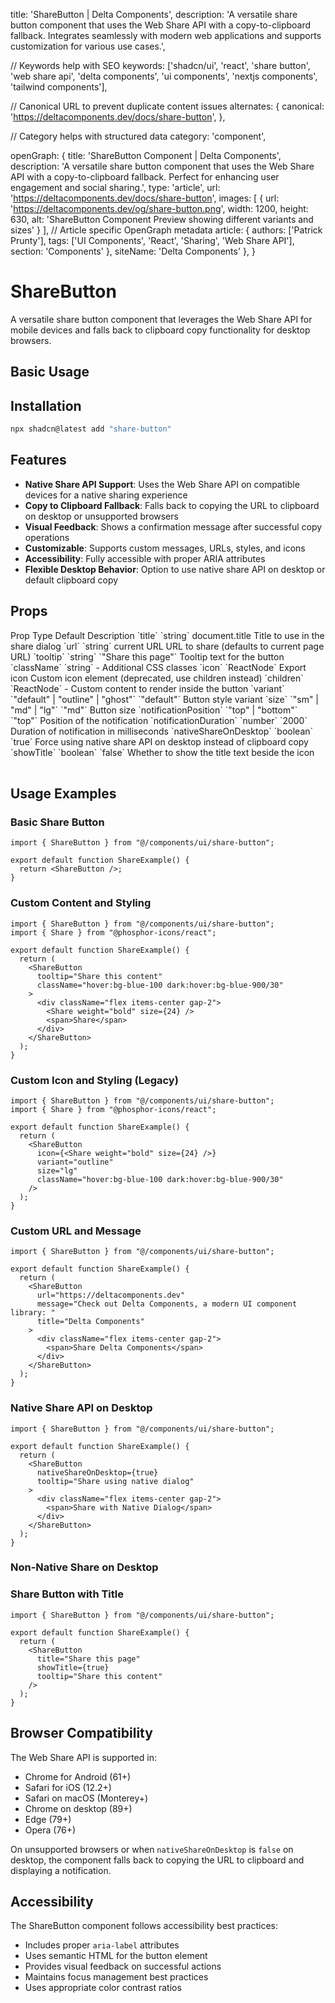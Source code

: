   title: 'ShareButton | Delta Components',
  description: 'A versatile share button component that uses the Web Share API with a copy-to-clipboard fallback. Integrates seamlessly with modern web applications and supports customization for various use cases.',

  // Keywords help with SEO
  keywords: ['shadcn/ui', 'react', 'share button', 'web share api', 'delta components', 'ui components', 'nextjs components', 'tailwind components'],

  // Canonical URL to prevent duplicate content issues
  alternates: {
    canonical: 'https://deltacomponents.dev/docs/share-button',
  },

  // Category helps with structured data
  category: 'component',

  openGraph: {
    title: 'ShareButton Component | Delta Components',
    description: 'A versatile share button component that uses the Web Share API with a copy-to-clipboard fallback. Perfect for enhancing user engagement and social sharing.',
    type: 'article',
    url: 'https://deltacomponents.dev/docs/share-button',
    images: [
      {
        url: 'https://deltacomponents.dev/og/share-button.png',
        width: 1200,
        height: 630,
        alt: 'ShareButton Component Preview showing different variants and sizes'
      }
    ],
    // Article specific OpenGraph metadata
    article: {
      authors: ['Patrick Prunty'],
      tags: ['UI Components', 'React', 'Sharing', 'Web Share API'],
      section: 'Components'
    },
    siteName: 'Delta Components'
  },
}

# ShareButton

A versatile share button component that leverages the Web Share API for mobile devices and falls back to clipboard copy functionality for desktop browsers.

## Basic Usage

<ComponentTabs name="share-button-basic" />

## Installation

```bash
npx shadcn@latest add "share-button"
```

## Features

- **Native Share API Support**: Uses the Web Share API on compatible devices for a native sharing experience
- **Copy to Clipboard Fallback**: Falls back to copying the URL to clipboard on desktop or unsupported browsers
- **Visual Feedback**: Shows a confirmation message after successful copy operations
- **Customizable**: Supports custom messages, URLs, styles, and icons
- **Accessibility**: Fully accessible with proper ARIA attributes
- **Flexible Desktop Behavior**: Option to use native share API on desktop or default clipboard copy

## Props

<Table>
  <TableHeader>
    <TableRow>
      <TableHead>Prop</TableHead>
      <TableHead>Type</TableHead>
      <TableHead>Default</TableHead>
      <TableHead>Description</TableHead>
    </TableRow>
  </TableHeader>
  <TableBody>
    <TableRow>
      <TableCell>`title`</TableCell>
      <TableCell>`string`</TableCell>
      <TableCell>document.title</TableCell>
      <TableCell>Title to use in the share dialog</TableCell>
    </TableRow>
    <TableRow>
      <TableCell>`url`</TableCell>
      <TableCell>`string`</TableCell>
      <TableCell>current URL</TableCell>
      <TableCell>URL to share (defaults to current page URL)</TableCell>
    </TableRow>
    <TableRow>
      <TableCell>`tooltip`</TableCell>
      <TableCell>`string`</TableCell>
      <TableCell>`"Share this page"`</TableCell>
      <TableCell>Tooltip text for the button</TableCell>
    </TableRow>
    <TableRow>
      <TableCell>`className`</TableCell>
      <TableCell>`string`</TableCell>
      <TableCell>-</TableCell>
      <TableCell>Additional CSS classes</TableCell>
    </TableRow>
    <TableRow>
      <TableCell>`icon`</TableCell>
      <TableCell>`ReactNode`</TableCell>
      <TableCell>Export icon</TableCell>
      <TableCell>Custom icon element (deprecated, use children instead)</TableCell>
    </TableRow>
    <TableRow>
      <TableCell>`children`</TableCell>
      <TableCell>`ReactNode`</TableCell>
      <TableCell>-</TableCell>
      <TableCell>Custom content to render inside the button</TableCell>
    </TableRow>
    <TableRow>
      <TableCell>`variant`</TableCell>
      <TableCell>`"default" | "outline" | "ghost"`</TableCell>
      <TableCell>`"default"`</TableCell>
      <TableCell>Button style variant</TableCell>
    </TableRow>
    <TableRow>
      <TableCell>`size`</TableCell>
      <TableCell>`"sm" | "md" | "lg"`</TableCell>
      <TableCell>`"md"`</TableCell>
      <TableCell>Button size</TableCell>
    </TableRow>
    <TableRow>
      <TableCell>`notificationPosition`</TableCell>
      <TableCell>`"top" | "bottom"`</TableCell>
      <TableCell>`"top"`</TableCell>
      <TableCell>Position of the notification</TableCell>
    </TableRow>
    <TableRow>
      <TableCell>`notificationDuration`</TableCell>
      <TableCell>`number`</TableCell>
      <TableCell>`2000`</TableCell>
      <TableCell>Duration of notification in milliseconds</TableCell>
    </TableRow>
    <TableRow>
      <TableCell>`nativeShareOnDesktop`</TableCell>
      <TableCell>`boolean`</TableCell>
      <TableCell>`true`</TableCell>
      <TableCell>Force using native share API on desktop instead of clipboard copy</TableCell>
    </TableRow>
    <TableRow>
      <TableCell>`showTitle`</TableCell>
      <TableCell>`boolean`</TableCell>
      <TableCell>`false`</TableCell>
      <TableCell>Whether to show the title text beside the icon</TableCell>
    </TableRow>
  </TableBody>
</Table>

## Usage Examples

### Basic Share Button

```tsx
import { ShareButton } from "@/components/ui/share-button";

export default function ShareExample() {
  return <ShareButton />;
}
```

### Custom Content and Styling

```tsx
import { ShareButton } from "@/components/ui/share-button";
import { Share } from "@phosphor-icons/react";

export default function ShareExample() {
  return (
    <ShareButton 
      tooltip="Share this content"
      className="hover:bg-blue-100 dark:hover:bg-blue-900/30"
    >
      <div className="flex items-center gap-2">
        <Share weight="bold" size={24} />
        <span>Share</span>
      </div>
    </ShareButton>
  );
}
```

### Custom Icon and Styling (Legacy)

```tsx
import { ShareButton } from "@/components/ui/share-button";
import { Share } from "@phosphor-icons/react";

export default function ShareExample() {
  return (
    <ShareButton 
      icon={<Share weight="bold" size={24} />}
      variant="outline"
      size="lg"
      className="hover:bg-blue-100 dark:hover:bg-blue-900/30"
    />
  );
}
```

### Custom URL and Message

```tsx
import { ShareButton } from "@/components/ui/share-button";

export default function ShareExample() {
  return (
    <ShareButton 
      url="https://deltacomponents.dev"
      message="Check out Delta Components, a modern UI component library: "
      title="Delta Components"
    >
      <div className="flex items-center gap-2">
        <span>Share Delta Components</span>
      </div>
    </ShareButton>
  );
}
```

### Native Share API on Desktop

```tsx
import { ShareButton } from "@/components/ui/share-button";

export default function ShareExample() {
  return (
    <ShareButton 
      nativeShareOnDesktop={true}
      tooltip="Share using native dialog"
    >
      <div className="flex items-center gap-2">
        <span>Share with Native Dialog</span>
      </div>
    </ShareButton>
  );
}
```

### Non-Native Share on Desktop

<ComponentTabs name="share-button-popover" />

### Share Button with Title

```tsx
import { ShareButton } from "@/components/ui/share-button";

export default function ShareExample() {
  return (
    <ShareButton 
      title="Share this page"
      showTitle={true}
      tooltip="Share this content"
    />
  );
}
```

## Browser Compatibility

The Web Share API is supported in:
- Chrome for Android (61+)
- Safari for iOS (12.2+)
- Safari on macOS (Monterey+)
- Chrome on desktop (89+)
- Edge (79+)
- Opera (76+)

On unsupported browsers or when `nativeShareOnDesktop` is `false` on desktop, the component falls back to copying the URL to clipboard and displaying a notification.

## Accessibility

The ShareButton component follows accessibility best practices:

- Includes proper `aria-label` attributes
- Uses semantic HTML for the button element
- Provides visual feedback on successful actions
- Maintains focus management best practices
- Uses appropriate color contrast ratios
